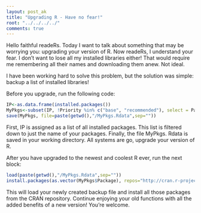 ```yaml
---
layout: post_ak
title: "Upgrading R - Have no fear!"
root: "../../../../"
comments: true
---
```

Hello faithful readeRs. Today I want to talk about something that may be worrying you: upgrading your version of R. Now readeRs, I understand your fear. I don't want to lose all my installed libraries either! That would require me remembering all their names and downloading them anew. Not ideal.

I have been working hard to solve this problem, but the solution was simple: backup a list of installed libraries!

Before you upgrade, run the following code:

```r
IP<-as.data.frame(installed.packages())
MyPkgs<-subset(IP, !Priority %in% c("base", "recommended"), select = Package)
save(MyPkgs, file=paste(getwd(),"/MyPkgs.Rdata",sep=""))
```

First, IP is assigned as a list of all installed packages. This list is filtered down to just the name of your packages. Finally, the file MyPkgs. Rdata is saved in your working directory. All systems are go, upgrade your version of R.

After you have upgraded to the newest and coolest R ever, run the next block:

```r
load(paste(getwd(),"/MyPkgs.Rdata",sep=""))
install.packages(as.vector(MyPkgs$Package), repos="http://cran.r-project.org")
```

This will load your newly created backup file and install all those packages from the CRAN repository. Continue enjoying your old functions with all the added benefits of a new version! You're welcome.